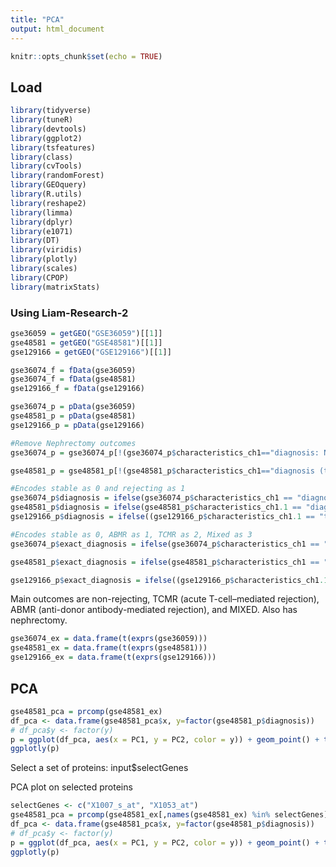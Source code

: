 ```yaml
---
title: "PCA"
output: html_document
---
```


```r
knitr::opts_chunk$set(echo = TRUE)
```

## Load

```r
library(tidyverse)
library(tuneR)
library(devtools)
library(ggplot2)
library(tsfeatures)
library(class)
library(cvTools)
library(randomForest)
library(GEOquery) 
library(R.utils)
library(reshape2)
library(limma)
library(dplyr)
library(e1071)
library(DT)
library(viridis)
library(plotly)
library(scales)
library(CPOP)
library(matrixStats)
```

### Using Liam-Research-2

```r
gse36059 = getGEO("GSE36059")[[1]]
gse48581 = getGEO("GSE48581")[[1]]
gse129166 = getGEO("GSE129166")[[1]]
```

```r
gse36074_f = fData(gse36059)
gse36074_f = fData(gse48581)
gse129166_f = fData(gse129166)
```

```r
gse36074_p = pData(gse36059)
gse48581_p = pData(gse48581)
gse129166_p = pData(gse129166)
```

```r
#Remove Nephrectomy outcomes
gse36074_p = gse36074_p[!(gse36074_p$characteristics_ch1=="diagnosis: Nephrectomy"),]

gse48581_p = gse48581_p[!(gse48581_p$characteristics_ch1=="diagnosis (tcmr, abmr, mixed, non-rejecting, nephrectomy): nephrectomy"),]
```


```r
#Encodes stable as 0 and rejecting as 1
gse36074_p$diagnosis = ifelse(gse36074_p$characteristics_ch1 == "diagnosis: non-rejecting", 0, 1)
gse48581_p$diagnosis = ifelse(gse48581_p$characteristics_ch1.1 == "diagnosis (tcmr, abmr, mixed, non-rejecting, nephrectomy): non-rejecting", 0, 1)
gse129166_p$diagnosis = ifelse((gse129166_p$characteristics_ch1.1 == "tcmr (no: 0_borderline:1_TCMR:2): 0") & (gse129166_p$characteristics_ch1.2 == "abmr (no: 0_Yes:1): 0"), 0, 1)
```


```r
#Encodes stable as 0, ABMR as 1, TCMR as 2, Mixed as 3
gse36074_p$exact_diagnosis = ifelse(gse36074_p$characteristics_ch1 == "diagnosis: non-rejecting", 0, ifelse(gse36074_p$characteristics_ch1 =="diagnosis: ABMR", 1, ifelse(gse36074_p$characteristics_ch1 == "diagnosis: TCMR", 2, 3)))

gse48581_p$exact_diagnosis = ifelse(gse48581_p$characteristics_ch1 == "diagnosis (tcmr, abmr, mixed, non-rejecting, nephrectomy): non-rejecting", 0, ifelse(gse48581_p$characteristics_ch1 =="diagnosis (tcmr, abmr, mixed, non-rejecting, nephrectomy): ABMR", 1, ifelse(gse48581_p$characteristics_ch1 == "diagnosis (tcmr, abmr, mixed, non-rejecting, nephrectomy): TCMR", 2, 3)))

gse129166_p$exact_diagnosis = ifelse((gse129166_p$characteristics_ch1.1 == "tcmr (no: 0_borderline:1_TCMR:2): 0") & (gse129166_p$characteristics_ch1.2 == "abmr (no: 0_Yes:1): 0"), 0, ifelse((gse129166_p$characteristics_ch1.1 != "tcmr (no: 0_borderline:1_TCMR:2): 0") & (gse129166_p$characteristics_ch1.2 != "abmr (no: 0_Yes:1): 0"), 3, ifelse((gse129166_p$characteristics_ch1.1 != "tcmr (no: 0_borderline:1_TCMR:2): 0") & (gse129166_p$characteristics_ch1.2 == "abmr (no: 0_Yes:1): 0"), 2, 1)))

```

Main outcomes are non-rejecting, TCMR (acute T-cell–mediated rejection), ABMR (anti-donor antibody-mediated rejection), and MIXED. Also has nephrectomy.

```r
gse36074_ex = data.frame(t(exprs(gse36059)))
gse48581_ex = data.frame(t(exprs(gse48581)))
gse129166_ex = data.frame(t(exprs(gse129166)))
```

## PCA

```r
gse48581_pca = prcomp(gse48581_ex)
df_pca <- data.frame(gse48581_pca$x, y=factor(gse48581_p$diagnosis))
# df_pca$y <- factor(y)
p = ggplot(df_pca, aes(x = PC1, y = PC2, color = y)) + geom_point() + theme_bw()
ggplotly(p)
```

Select a set of proteins: input$selectGenes

PCA plot on selected proteins

```r
selectGenes <- c("X1007_s_at", "X1053_at")
gse48581_pca = prcomp(gse48581_ex[,names(gse48581_ex) %in% selectGenes])
df_pca <- data.frame(gse48581_pca$x, y=factor(gse48581_p$diagnosis))
# df_pca$y <- factor(y)
p = ggplot(df_pca, aes(x = PC1, y = PC2, color = y)) + geom_point() + theme_bw()
ggplotly(p)
```


